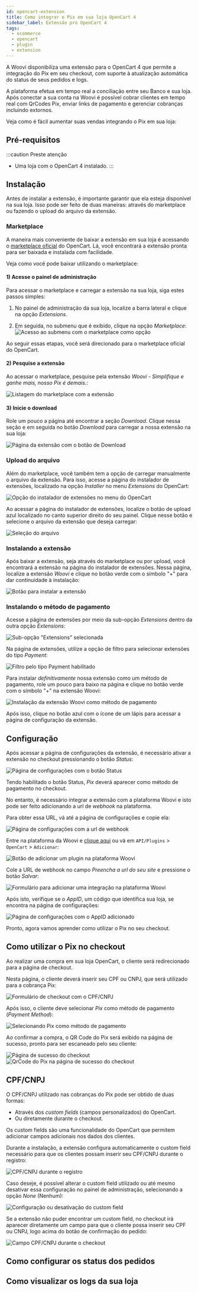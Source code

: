 ```yaml
---
id: opencart-extension
title: Como integrar o Pix em sua loja OpenCart 4
sidebar_label: Extensão pro OpenCart 4
tags:
  - ecommerce
  - opencart
  - plugin
  - extension
---
```


A Woovi disponibiliza uma extensão para o OpenCart 4 que permite a integração do Pix em seu checkout, com suporte à atualização automática do status de seus pedidos e logs.

A plataforma efetua em tempo real a conciliação entre seu Banco e sua loja. Após conectar a sua conta na Woovi é possível cobrar clientes em tempo real com QrCodes Pix, enviar links de pagamento e gerenciar cobranças incluindo extornos.

Veja como é fácil aumentar suas vendas integrando o Pix em sua loja:

## Pré-requisitos

:::caution Preste atenção
- Uma loja com o OpenCart 4 instalado.
:::

## Instalação

Antes de instalar a extensão, é importante garantir que ela esteja disponível na sua loja. Isso pode ser feito de duas maneiras: através do marketplace ou fazendo o upload do arquivo da extensão.

### Marketplace

A maneira mais conveniente de baixar a extensão em sua loja é acessando o [marketplace oficial](#coloque-o-link-da-extensao) do OpenCart. Lá, você encontrará a extensão pronta para ser baixada e instalada com facilidade.

Veja como você pode baixar utilizando o marketplace:

#### 1) Acesse o painel de administração

Para acessar o marketplace e carregar a extensão na sua loja, siga estes passos simples:

1. No painel de administração da sua loja, localize a barra lateral e clique na opção _Extensions_.

2. Em seguida, no submenu que é exibido, clique na opção _Marketplace_:
![Acesso ao submenu com o marketplace como opção](/img/ecommerce/opencart/marketplace-access.png)

Ao seguir essas etapas, você será direcionado para o marketplace oficial do OpenCart.

#### 2) Pesquise a extensão

Ao acessar o marketplace, pesquise pela extensão _Woovi - Simplifique e ganhe mais, nosso Pix é demais._:

![Listagem do marketplace com a extensão](/img/ecommerce/opencart/marketplace-search.png)

#### 3) Inicie o download

Role um pouco a página até encontrar a seção _Download_. Clique nessa seção e em seguida no botão _Download_ para carregar a nossa extensão na sua loja:

![Página da extensão com o botão de Download](/img/ecommerce/opencart/extension-download-page.png)

### Upload do arquivo

Além do marketplace, você também tem a opção de carregar manualmente o arquivo da extensão. Para isso, acesse a página do instalador de extensões, localizado na opção _Installer_ no menu _Extensions_ do OpenCart:

![Opção do instalador de extensões no menu do OpenCart](/img/ecommerce/opencart/extension-installer-menu-option.png)

Ao acessar a página do instalador de extensões, localize o botão de upload azul localizado no canto superior direito do seu painel. Clique nesse botão e selecione o arquivo da extensão que deseja carregar:

![Seleção do arquivo](/img/ecommerce/opencart/extension-file-selection.png)

### Instalando a extensão

Após baixar a extensão, seja através do marketplace ou por upload, você encontrará a extensão na página do instalador de extensões. Nessa página, localize a extensão _Woovi_ e clique no botão verde com o símbolo "+" para dar continuidade à instalação:

![Botão para instalar a extensão](/img/ecommerce/opencart/install-extension-button.png)

### Instalando o método de pagamento

Acesse a página de extensões por meio da sub-opção _Extensions_ dentro da outra opção _Extensions_:

![Sub-opção "Extensions" selecionada](/img/ecommerce/opencart/extensions-menu-option.png)

Na página de extensões, utilize a opção de filtro para selecionar extensões do tipo _Payment_:

![Filtro pelo tipo _Payment_ habilitado](/img/ecommerce/opencart/extension-list-filtered-by-payment-type.png)

Para instalar _definitivamente_ nossa extensão como um método de pagamento, role um pouco para baixo na página e clique no botão verde com o símbolo "+" na extensão Woovi:

![Instalação da extensão Woovi como método de pagamento](/img/ecommerce/opencart/install-payment-method.png)

Após isso, clique no botão azul com o ícone de um lápis para acessar a página de configuração da extensão.

## Configuração

Após acessar a página de configurações da extensão, é necessário ativar a extensão no checkout pressionando o botão _Status_: 

![Página de configurações com o botão _Status_](/img/ecommerce/opencart/admin-settings-status.png)

Tendo habilitado o botão Status, _Pix_ deverá aparecer como método de pagamento no checkout.

No entanto, é necessário integrar a extensão com a plataforma Woovi e isto pode ser feito adicionando a url de _webhook_ na plataforma.

Para obter essa URL, vá até a página de configurações e copie ela:

![Página de configurações com a url de webhook](/img/ecommerce/opencart/admin-settings-webhook.png)

Entre na plataforma da Woovi e [clique aqui](https://app.woovi.com/home/applications/opencart/add/oneclick) ou vá em `API/Plugins` > `OpenCart` > `Adicionar`:

![Botão de adicionar um plugin na plataforma Woovi](/img/ecommerce/opencart/woovi-plugin-card.png)

Cole a URL de webhook no campo _Preencha a url do seu site_ e pressione o botão _Salvar_:

![Formulário para adicionar uma integração na plataforma Woovi](/img/ecommerce/opencart/woovi-add-plugin-form.png)

Após isto, verifique se o _AppID_, um código que identifica sua loja, se encontra na página de configurações:

![Página de configurações com o AppID adicionado](/img/ecommerce/opencart/admin-settings-appid.png)

Pronto, agora vamos aprender como utilizar o Pix no seu checkout.

## Como utilizar o Pix no checkout

Ao realizar uma compra em sua loja OpenCart, o cliente será redirecionado para a página de checkout.

Nesta página, o cliente deverá inserir seu CPF ou CNPJ, que será utilizado para a cobrança Pix:

![Formulário de checkout com o CPF/CNPJ](/img/ecommerce/opencart/checkout-form-with-tax-id.png)

Após isso, o cliente deve selecionar _Pix_ como método de pagamento (_Payment Method_):

![Selecionando Pix como método de pagamento](/img/ecommerce/opencart/checkout-payment-method-selector.png)

Ao confirmar a compra, o QR Code do Pix será exibido na página de sucesso, pronto para ser escaneado pelo seu cliente:

![Página de sucesso do checkout](/img/ecommerce/opencart/checkout-success-js-plugin.png)
![QrCode do Pix na página de sucesso do checkout](/img/ecommerce/opencart/checkout-success-js-plugin-part2.png)

## CPF/CNPJ

O CPF/CNPJ utilizado nas cobranças do Pix pode ser obtido de duas formas:

- Através dos _custom fields_ (campos personalizados) do OpenCart.
- Ou diretamente durante o checkout.

Os custom fields são uma funcionalidade do OpenCart que permitem adicionar campos adicionais nos dados dos clientes.

Durante a instalação, a extensão configura automaticamente o custom field necessário para que os clientes possam inserir seu CPF/CNPJ durante o registro:

![CPF/CNPJ durante o registro](/img/ecommerce/opencart/account-register-with-taxid.png)

Caso deseje, é possível alterar o custom field utilizado ou até mesmo desativar essa configuração no painel de administração, selecionando a opção _None_ (Nenhum):

![Configuração ou desativação do custom field](/img/ecommerce/opencart/admin-settings-custom-field.png)

Se a extensão não puder encontrar um custom field, no checkout irá aparecer diretamente um campo para que o cliente possa inserir seu CPF ou CNPJ, logo acima do botão de confirmação do pedido:

![Campo CPF/CNPJ durante o checkout](/img/ecommerce/opencart/checkout-custom-field.png)

## Como configurar os status dos pedidos

## Como visualizar os logs da sua loja
